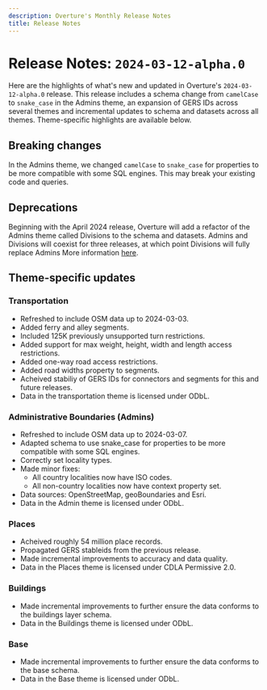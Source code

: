 ```yaml
---
description: Overture's Monthly Release Notes
title: Release Notes
---
```


# Release Notes: `2024-03-12-alpha.0`

Here are the highlights of what's new and updated in Overture's `2024-03-12-alpha.0` release. This release includes a schema change from `camelCase` to `snake_case` in the Admins theme, an expansion of GERS IDs across several themes and incremental updates to schema and datasets across all themes. Theme-specific highlights are available below.

 
## Breaking changes
In the Admins theme, we changed `camelCase` to `snake_case` for properties to be more compatible with some SQL engines. This may break your existing code and queries.

## Deprecations
Beginning with the April 2024 release, Overture will add a refactor of the Admins theme called Divisions to the schema and datasets. Admins and Divisions will coexist for three releases, at which point Divisions will fully replace Admins More information [here](https://github.com/OvertureMaps/schema/discussions/117).

## Theme-specific updates

### Transportation 
- Refreshed to include OSM data up to 2024-03-03.
- Added ferry and alley segments.
- Included 125K previously unsupported turn restrictions.
- Added support for max weight, height, width and length access restrictions.
- Added one-way road access restrictions.
- Added road widths property to segments.
- Acheived stabiliy of GERS IDs for connectors and segments for this and future releases.
- Data in the transportation theme is licensed under ODbL.

### Administrative Boundaries (Admins)
- Refreshed to include OSM data up to 2024-03-07.
- Adapted schema to use snake_case for properties to be more compatible with some SQL engines.
- Correctly set locality types.
- Made minor fixes:
     - All country localities now have ISO codes.
     - All non-country localities now have context property set.
- Data sources: OpenStreetMap, geoBoundaries and Esri.
- Data in the Admin theme is licensed under ODbL.

### Places
- Acheived roughly 54 million place records. 
- Propagated GERS stableids from the previous release.
- Made incremental improvements to accuracy and data quality.
- Data in the Places theme is licensed under CDLA Permissive 2.0.

### Buildings
- Made incremental improvements to further ensure the data conforms to the buildings layer schema.
- Data in the Buildings theme is licensed under ODbL.

### Base
- Made incremental improvements to further ensure the data conforms to the base schema.
- Data in the Base theme is licensed under ODbL.



